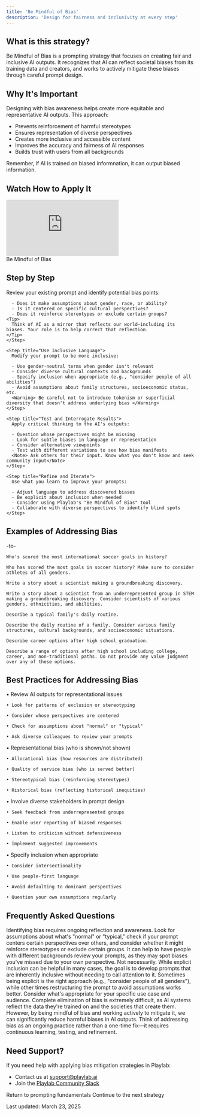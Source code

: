 ```yaml
---
title: 'Be Mindful of Bias'
description: 'Design for fairness and inclusivity at every step'
---
```

## <Icon icon="circle-question" size="24" className="inline-block align-text-bottom" /> What is this strategy?

Be Mindful of Bias is a prompting strategy that focuses on creating fair and inclusive AI outputs. It recognizes that AI can reflect societal biases from its training data and creators, and works to actively mitigate these biases through careful prompt design.

## <Icon icon="lightbulb" size="24" className="inline-block align-text-bottom" /> Why It's Important

Designing with bias awareness helps create more equitable and representative AI outputs. This approach:

* Prevents reinforcement of harmful stereotypes
* Ensures representation of diverse perspectives
* Creates more inclusive and accessible content
* Improves the accuracy and fairness of AI responses
* Builds trust with users from all backgrounds

<Note> Remember, if AI is trained on biased informnation, it can output biased information. </Note>

## <Icon icon="video" size="24" className="inline-block align-text-bottom" /> Watch How to Apply It
<Frame>
  <iframe 
    src="https://www.loom.com/embed/a794ff6b163c49c3af75810f6f4f84d9?sid=f4d35094-1454-4679-a7ed-098632884dba"
    frameborder="0" 
    webkitallowfullscreen 
    mozallowfullscreen 
    allowfullscreen 
    style={{ width: "100%", height: "400px" }}
  ></iframe>
  <figcaption>Be Mindful of Bias</figcaption>
</Frame>

## <Icon icon="stairs" size="24" className="inline-block align-text-bottom" /> Step by Step

<Steps>
    <Step title="Examine Your Prompt for Bias">
      Review your existing prompt and identify potential bias points:
      
      - Does it make assumptions about gender, race, or ability?
      - Is it centered on specific cultural perspectives?
      - Does it reinforce stereotypes or exclude certain groups?
    <Tip>
      Think of AI as a mirror that reflects our world—including its biases. Your role is to help correct that reflection.
    </Tip>
    </Step>
    
    <Step title="Use Inclusive Language">
      Modify your prompt to be more inclusive:
      
      - Use gender-neutral terms when gender isn't relevant
      - Consider diverse cultural contexts and backgrounds
      - Specify inclusion when appropriate (e.g., "consider people of all abilities")
      - Avoid assumptions about family structures, socioeconomic status, etc.
      <Warning> Be careful not to introduce tokenism or superficial diversity that doesn't address underlying bias </Warning>
    </Step>
    
    <Step title="Test and Interrogate Results">
      Apply critical thinking to the AI's outputs:
      
      - Question whose perspectives might be missing
      - Look for subtle biases in language or representation
      - Consider alternative viewpoints
      - Test with different variations to see how bias manifests
      <Note> Ask others for their input. Know what you don't know and seek community input</Note>
    </Step>
    
    <Step title="Refine and Iterate">
      Use what you learn to improve your prompts:
      
      - Adjust language to address discovered biases
      - Be explicit about inclusion when needed
      - Consider using Playlab's "Be Mindful of Bias" tool
      - Collaborate with diverse perspectives to identify blind spots
    </Step>
</Steps>

## <Icon icon="pensquare" size="24" className="inline-block align-text-bottom" /> Examples of Addressing Bias
-to-
<CardGroup cols={2}>
  <Card title="Potentially Biased Prompt" icon="circle-minus" color="#f44336">

    Who's scored the most international soccer goals in history?
  </Card>
  <Card title="More Inclusive Prompt" icon="check" color="#4CAF50">

    Who has scored the most goals in soccer history? Make sure to consider athletes of all genders.
  </Card>
</CardGroup>

<CardGroup cols={2}>
  <Card title="Potentially Biased Prompt" icon="circle-minus" color="#f44336">

    Write a story about a scientist making a groundbreaking discovery.
  </Card>
  <Card title="More Inclusive Prompt" icon="check" color="#4CAF50">

    Write a story about a scientist from an underrepresented group in STEM making a groundbreaking discovery. Consider scientists of various genders, ethnicities, and abilities.
  </Card>
</CardGroup>

<CardGroup cols={2}>
  <Card title="Potentially Biased Prompt" icon="circle-minus" color="#f44336">

    Describe a typical family's daily routine.
  </Card>
  <Card title="More Inclusive Prompt" icon="check" color="#4CAF50">

    Describe the daily routine of a family. Consider various family structures, cultural backgrounds, and socioeconomic situations.
  </Card>
</CardGroup>

<CardGroup cols={2}>
  <Card title="Potentially Biased Prompt" icon="circle-minus" color="#f44336">

    Describe career options after high school graduation.
  </Card>
  <Card title="More Inclusive Prompt" icon="check" color="#4CAF50">

    Describe a range of options after high school including college, career, and non-traditional paths. Do not provide any value judgment over any of these options.
  </Card>
</CardGroup>

## <Icon icon="binoculars" size="24" className="inline-block align-text-bottom" /> Best Practices for Addressing Bias
      
<CardGroup cols={2}>
  <Card title="Audit Regularly" icon="clipboard-check" color="#4CAF50">
    • Review AI outputs for representational issues
    
    • Look for patterns of exclusion or stereotyping
    
    • Consider whose perspectives are centered
    
    • Check for assumptions about "normal" or "typical"
    
    • Ask diverse colleagues to review your prompts
  </Card>
  <Card title="Recognize Different Types of Bias" icon="glasses" color="#2196F3">
    • Representational bias (who is shown/not shown)
    
    • Allocational bias (how resources are distributed)
    
    • Quality of service bias (who is served better)
    
    • Stereotypical bias (reinforcing stereotypes)
    
    • Historical bias (reflecting historical inequities)
  </Card>
  <Card title="Diversify Input and Feedback" icon="users" color="#FF9800">
    • Involve diverse stakeholders in prompt design
    
    • Seek feedback from underrepresented groups
    
    • Enable user reporting of biased responses
    
    • Listen to criticism without defensiveness
    
    • Implement suggested improvements
  </Card>
  <Card title="Be Explicitly Inclusive" icon="hand-holding-heart" color="#9C27B0">
    • Specify inclusion when appropriate
    
    • Consider intersectionality
    
    • Use people-first language
    
    • Avoid defaulting to dominant perspectives
    
    • Question your own assumptions regularly
  </Card>
</CardGroup>

## <Icon icon="circle-question" size="24" className="inline-block align-text-bottom" /> Frequently Asked Questions

<Accordion title="How do I know if my prompt contains bias?">
  Identifying bias requires ongoing reflection and awareness. Look for assumptions about what's "normal" or "typical," check if your prompt centers certain perspectives over others, and consider whether it might reinforce stereotypes or exclude certain groups. It can help to have people with different backgrounds review your prompts, as they may spot biases you've missed due to your own perspective.
</Accordion>

<Accordion title="Should I always explicitly mention inclusion in my prompts?">
  Not necessarily. While explicit inclusion can be helpful in many cases, the goal is to develop prompts that are inherently inclusive without needing to call attention to it. Sometimes being explicit is the right approach (e.g., "consider people of all genders"), while other times restructuring the prompt to avoid assumptions works better. Consider what's appropriate for your specific use case and audience.
</Accordion>

<Accordion title="Is it possible to completely eliminate bias from AI?">
  Complete elimination of bias is extremely difficult, as AI systems reflect the data they're trained on and the societies that create them. However, by being mindful of bias and working actively to mitigate it, we can significantly reduce harmful biases in AI outputs. Think of addressing bias as an ongoing practice rather than a one-time fix—it requires continuous learning, testing, and refinement.
</Accordion>

## <Icon icon="bullhorn" size="24" className="inline-block align-text-bottom" /> Need Support?

If you need help with applying bias mitigation strategies in Playlab:

* Contact us at [support@playlab.ai](mailto:support@playlab.ai)
* Join the [Playlab Community Slack](https://join.slack.com/t/playlabcommunity/shared_invite/zt-31mhwj7nl-49e1Mw5fYpyHJGOFyDIFtA)

<CardGroup className="mt-12 mb-8">
  <Card title="Back to Prompting Basics" icon="arrow-left" href="/prompting/basics" iconType="duotone">
    Return to prompting fundamentals
  </Card>
  <Card title="Fix at Point of Error" icon="arrow-right" href="/prompting/basic/fix at point of error" iconType="duotone">
    Continue to the next strategy
  </Card>
</CardGroup>

Last updated: March 23, 2025